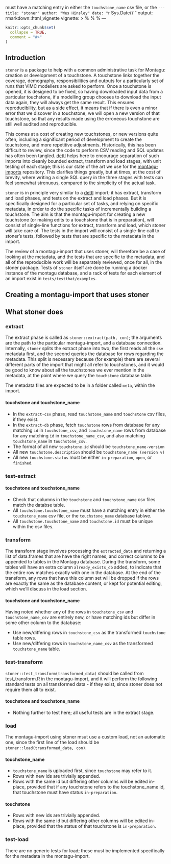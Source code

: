  must have a matching entry in either the `touchstone_name` csv file, or the
`---
title: "stoner"
author: "Wes Hinsley"
date: "`r Sys.Date()`"
output: rmarkdown::html_vignette
vignette: >
  %\VignetteIndexEntry{Vignette Title}
  %\VignetteEngine{knitr::rmarkdown}
  %\VignetteEncoding{UTF-8}
---

```r
knitr::opts_chunk$set(
  collapse = TRUE,
  comment = "#>"
)
```
## Introduction

`stoner` is a package to help with a common administrative task for Montagu: creation or development of a touchstone. A touchstone
links together the coverage, demography, responsibilities and outputs for a particularly set of runs that VIMC modellers are asked
to perform. Once a touchstone is opened, it is designed to be fixed, so having downloaded input data from a particular touchstone,
if a modelling group chooses to download the input data again, they will always get the same result. This ensures reproducibility,
but as a side effect, it means that if there is even a minor error that we discover in a touchstone, we will open a new version
of that touchstone, so that any results made using the erroneous touchstone are still well audited and reproducible.

This comes at a cost of creating new touchstones, or new versions quite often, including a significant period of development
to create the touchstone, and more repetitive adjustments. Historically, this has been difficult to review, since the code to
perform CSV reading and SQL updates has often been tangled. [dettl](https://github.com/vimc/dettl) helps here to encourage
separation of such imports into cleanly bounded extract, transform and load stages, with unit testing of each stage; this is
our state of the art we use for the [montagu-imports](https://github.com/vimc/montagu-imports) repository. This
clarifies things greatly, but at times, at the cost of brevity, where writing a single SQL query in the three stages with tests can
feel somewhat strenuous, compared to the simplicity of the actual task.

`stoner` is in principle very similar to a [dettl](https://github.com/vimc/dettl) import; it has extract, transform and load
phases, and tests on the extract and load phases. But it is specifically designed for a particular set of tasks, and relying
on specific metadata, in order to do the specific tasks of incrementally building a touchstone. The aim is that the montagu-import
for creating a new touchstone (or making edits to a touchstone that is in preparation), will consist of single-line functions for
extract, transform and load, which stoner will take care of. The tests in the import will consist of a single-line call to stoner's
tests, followed by tests that are specific to the metadata in the import.

The review of a montagu-import that uses stoner, will therefore be a case of looking at the metadata, and the tests that are
specific to the metadata, and all of the reproducible work will be separately reviewed, once for all, in the stoner package.
Tests of `stoner` itself are done by running a docker instance of the montagu database, and a rack of tests for each 
element of an import exist in `tests/testthat/examples`.


## Creating a montagu-import that uses stoner

## What stoner does

### extract

The extract phase is called as `stoner::extract(path, con)`; the arguments are the path to the particular montagu-import, and a
database connection. Internally, `stoner` splits the extract phase into two; the first reads all the `csv` metadata first, and
the second queries the database for rows regarding the metadata. This split is necessary because (for example) there are several 
different parts of the import that might all refer to touchstones, and it would be good to know about all the touchstones we ever 
mention in the metadata, at the point where we query the `touchstone` database table.

The metadata files are expected to be in a folder called `meta`, within the import.

#### touchstone and touchstone_name

  * In the `extract-csv` phase, read `touchstone_name` and `touchstone` csv files, if they exist.
  * In the `extract-db` phase, fetch `touchstone` rows from database for any matching `id` in `touchstone_csv`, 
    and `touchstone_name` rows from database for any matching `id` in `touchstone_name_csv`, and
    also matching `touchstone_name` in `touchstone_csv`.
  * The format of all new `touchstone.id` should be `touchstone_name-version`
  * All new `touchstone.description` should be `touchstone_name (version v)`
  * All new `touchstone.status` must be either `in-preparation`, `open`, or `finished`.

### test-extract

#### touchstone and touchstone_name

  * Check that columns in the `touchstone` and `touchstone_name` csv files match the databse table.
  * All `touchstone.touchstone_name` must have a matching entry in either the `touchstone_name` csv file, or the
    `touchstone_name` database tablwe.
  * All `touchstone.touchstone_name` and `touchstone.id` must be unique within the csv files.

### transform

The transform stage involves processing the `extracted_data` and returning a list of data.frames
that are have the right names, and correct columns to be appended to tables in the Montagu database.
During the transform, some tables will have an extra column `already_exists_db` added, to indicate
that the entire row matches exactly with one in the database. At the end of the transform, any rows
that have this column set will be dropped if the rows are exactly the same
as the database content, or kept for potential editing, which we'll discuss in the load section.

#### touchstone and touchstone_name

Having noted whether any of the rows in `touchstone_csv` and `touchstone_name_csv` are entirely
new, or have matching ids but differ in some other column to the database:

  * Use new/differing rows in `touchstone_csv` as the transformed `touchstone` table rows.
  * Use new/differing rows in `touchstone_name_csv` as the transformed `touchstone_name` table.

### test-transform

`stoner::test_transform(transformed_data)` should be called from test_transform.R in the montagu-import,
and it will perform the following standard tests on all transformed data - if they exist, since stoner
does not require them all to exist.

#### touchstone and touchstone_name

  * Nothing further to test here; all useful tests are in the extract stage.

### load

The montagu-import using stoner msut use a custom load, not an automatic one, since the first line of the
load should be `stoner::load(transformed_data, con)`.

#### touchstone_name

  * `touchstone_name` is uploaded first, since `touchstone` may refer to it.
  * Rows with new ids are trivially appended.
  * Rows with the same id but differing other columns will be edited in-place, provided that
    if any touchstone refers to the touchstone_name id, that touchstone must have status `in-preparation`.

#### touchstone

  * Rows with new ids are trivially appended.
  * Rows with the same id but differing other columns will be edited in-place, provided that
    the status of that touchstone is `in-preparation`.

### test-load

There are no generic tests for load; these must be implemented specifically for the metadata
in the montagu-import.